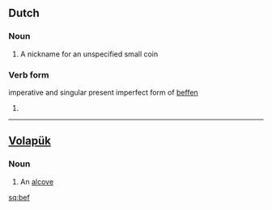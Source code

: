{{also|BEF}}
==Dutch==

===Noun===
{{nl-noun|beffen}}

# A nickname for an unspecified small coin

===Verb form===
imperative and singular present imperfect form of [[beffen]]

# {{defn|Dutch}}

----

==[[Volapük]]==

===Noun===
{{infl|vo|noun}}

# An [[alcove]]

[[sq:bef]]